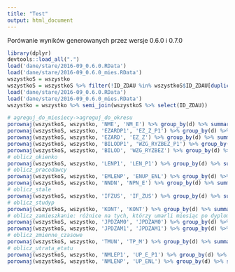```yaml
---
title: "Test"
output: html_document
---
```


Porówanie wyników generowanych przez wersje 0.6.0 i 0.7.0

```r
library(dplyr)
devtools::load_all(".")
load('dane/stare/2016-09_0.6.0.RData')
load('dane/stare/2016-09_0.6.0_mies.RData')
wszystkoS = wszystko
wszystkoS = wszystkoS %>% filter(!ID_ZDAU %in% wszystkoS$ID_ZDAU[duplicated(wszystkoS$ID_ZDAU)])
load('dane/stare/2016-09_0.6.0.RData')
load('dane/stare/2016-09_0.6.0_mies.RData')
wszystko = wszystko %>% semi_join(wszystkoS %>% select(ID_ZDAU))

# agreguj_do_miesiecy->agreguj_do_okresu
porownaj(wszystkoS, wszystko, 'NME', 'NM_E') %>% group_by(d) %>% summarize(n = n()) 
porownaj(wszystkoS, wszystko, 'EZARDP1', 'EZ_Z_P1') %>% group_by(d) %>% summarize(n = n()) %>% filter(d > 0.01) 
porownaj(wszystkoS, wszystko, 'EZARD', 'EZ_Z') %>% group_by(d) %>% summarize(n = n()) %>% filter(d > 0.01) 
porownaj(wszystkoS, wszystko, 'BILODP1', 'WZG_RYZBEZ_P1') %>% group_by(d) %>% summarize(n = n()) %>% filter(d > 0.01) 
porownaj(wszystkoS, wszystko, 'BILOD', 'WZG_RYZBEZ') %>% group_by(d) %>% summarize(n = n()) %>% filter(d > 0.01) 
# oblicz_okienko
porownaj(wszystkoS, wszystko, 'LENP1', 'LEN_P1') %>% group_by(d) %>% summarize(n = n()) 
# oblicz_pracodawcy
porownaj(wszystkoS, wszystko, 'EMLENP', 'ENUP_ENL') %>% group_by(d) %>% summarize(n = n()) 
porownaj(wszystkoS, wszystko, 'NNDN', 'NPN_E') %>% group_by(d) %>% summarize(n = n()) 
# oblicz_stale
porownaj(wszystkoS, wszystko, 'IFZUS', 'IF_ZUS') %>% group_by(d) %>% summarize(n = n())
# oblicz_studyp
porownaj(wszystkoS, wszystko, 'KONT', 'KONT') %>% group_by(d) %>% summarize(n = n())
# oblicz_zamieszkanie: różnice na tych, którzy umarli miesiąc po dyplomie - teraz mają NA w zamieszkaniu
porownaj(wszystkoS, wszystko, 'JPDZAM0', 'JPDZAM0') %>% group_by(d) %>% summarize(n = n()) 
porownaj(wszystkoS, wszystko, 'JPDZAM1', 'JPDZAM1') %>% group_by(d) %>% summarize(n = n())
# oblicz_zmienne_czasowe
porownaj(wszystkoS, wszystko, 'TMUN', 'TP_M') %>% group_by(d) %>% summarize(n = n()) 
# oblicz_utrata_etatu
porownaj(wszystkoS, wszystko, 'NMLEP1', 'UP_E_P1') %>% group_by(d) %>% summarize(n = n()) 
porownaj(wszystkoS, wszystko, 'NMLENP', 'UP_ENL') %>% group_by(d) %>% summarize(n = n()) 

```


